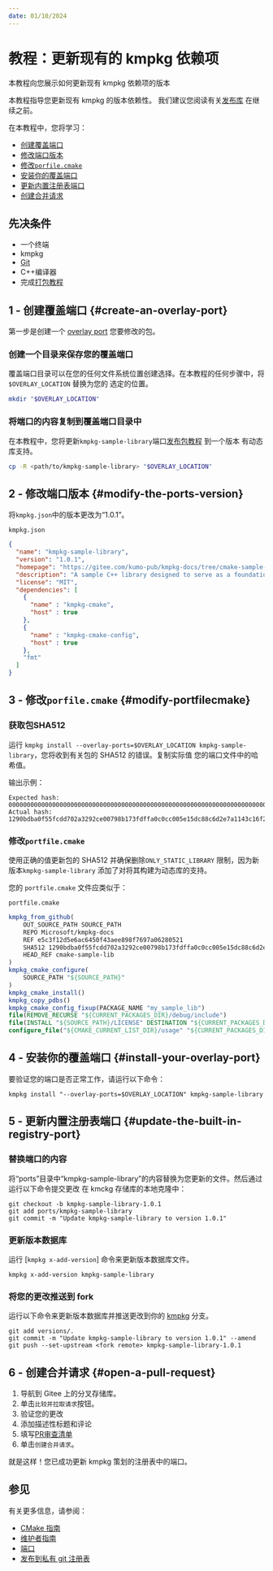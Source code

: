 ```yaml
---
date: 01/10/2024
---
```


# 教程：更新现有的 kmpkg 依赖项

本教程向您展示如何更新现有 kmpkg 依赖项的版本

本教程指导您更新现有 kmpkg 的版本依赖性。  我们建议您阅读有关[发布库](../get_started/get-started-adding-to-registry.mdx) 在继续之前。

在本教程中，您将学习：

* [创建覆盖端口](#create-an-overlay-port)
* [修改端口版本](#modify-the-ports-version)
* [修改`porfile.cmake`](#modify-portfilecmake)
* [安装你的覆盖端口](#install-your-overlay-port)
* [更新内置注册表端口](#update-the-built-in-registry-port)
* [创建合并请求](#open-a-pull-request)

## 先决条件

* 一个终端
* kmpkg
* [Git](<https://git-scm.com/downloads>)
* C++编译器
* 完成[打包教程](../get_started/get-started-packaging.mdx)

## 1 - 创建覆盖端口 {#create-an-overlay-port}

第一步是创建一个 [overlay port](../concepts/overlay-ports.mdx)
您要修改的包。

### 创建一个目录来保存您的覆盖端口

覆盖端口目录可以在您的任何文件系统位置创建选择。在本教程的任何步骤中，将 `$OVERLAY_LOCATION` 替换为您的
选定的位置。

```bash
mkdir "$OVERLAY_LOCATION"
```


### 将端口的内容复制到覆盖端口目录中

在本教程中，您将更新`kmpkg-sample-library`端口[发布包教程](../get_started/get-started-adding-to-registry.mdx) 到一个版本
有动态库支持。

```bash
cp -R <path/to/kmpkg-sample-library> "$OVERLAY_LOCATION"
```

## 2 - 修改端口版本 {#modify-the-ports-version}

将`kmpkg.json`中的版本更改为“1.0.1”。

`kmpkg.json`

```json
{
  "name": "kmpkg-sample-library",
  "version": "1.0.1",
  "homepage": "https://gitee.com/kumo-pub/kmpkg-docs/tree/cmake-sample-lib",
  "description": "A sample C++ library designed to serve as a foundational example for a tutorial on packaging libraries with kmpkg.",
  "license": "MIT",
  "dependencies": [
    {
      "name" : "kmpkg-cmake",
      "host" : true
    },
    {
      "name" : "kmpkg-cmake-config",
      "host" : true
    },
    "fmt"
  ]
}
```

## 3 - 修改`porfile.cmake` {#modify-portfilecmake}

### 获取包SHA512

运行 `kmpkg install --overlay-ports=$OVERLAY_LOCATION kmpkg-sample-library`，您将收到有关包的 SHA512 的错误。复制实际值
您的端口文件中的哈希值。

输出示例：

```Console
Expected hash: 00000000000000000000000000000000000000000000000000000000000000000000000000000000000000000000000000000000000000000000000000000000
Actual hash: 1290bdba0f55fcdd702a3292ce00798b173fdffa0c0cc005e15dc88c6d2e7a1143c16f29fde0647b8bddd01a7c97299cc845f7dff22811a3326cf7c69f5957f3
```

### 修改`portfile.cmake`

使用正确的值更新包的 SHA512 并确保删除`ONLY_STATIC_LIBRARY` 限制，因为新版本`kmpkg-sample-library` 添加了对将其构建为动态库的支持。

您的 `portfile.cmake` 文件应类似于：

`portfile.cmake`

```cmake
kmpkg_from_github(
    OUT_SOURCE_PATH SOURCE_PATH
    REPO Microsoft/kmpkg-docs
    REF e5c3f12d5e6ac6450f43aee898f7697a06280521
    SHA512 1290bdba0f55fcdd702a3292ce00798b173fdffa0c0cc005e15dc88c6d2e7a1143c16f29fde0647b8bddd01a7c97299cc845f7dff22811a3326cf7c69f5957f3
    HEAD_REF cmake-sample-lib
)
kmpkg_cmake_configure(
    SOURCE_PATH "${SOURCE_PATH}"
)
kmpkg_cmake_install()
kmpkg_copy_pdbs()
kmpkg_cmake_config_fixup(PACKAGE_NAME "my_sample_lib")
file(REMOVE_RECURSE "${CURRENT_PACKAGES_DIR}/debug/include")
file(INSTALL "${SOURCE_PATH}/LICENSE" DESTINATION "${CURRENT_PACKAGES_DIR}/share/${PORT}" RENAME copyright)
configure_file("${CMAKE_CURRENT_LIST_DIR}/usage" "${CURRENT_PACKAGES_DIR}/share/${PORT}/usage" COPYONLY)
```

## 4 - 安装你的覆盖端口 {#install-your-overlay-port}

要验证您的端口是否正常工作，请运行以下命令：

`kmpkg install "--overlay-ports=$OVERLAY_LOCATION" kmpkg-sample-library`

## 5 - 更新内置注册表端口 {#update-the-built-in-registry-port}

### 替换端口的内容

将“ports”目录中“kmpkg-sample-library”的内容替换为您更新的文件。然后通过运行以下命令提交更改
在 kmckg 存储库的本地克隆中：

```Console
git checkout -b kmpkg-sample-library-1.0.1
git add ports/kmpkg-sample-library
git commit -m "Update kmpkg-sample-library to version 1.0.1"
```

### 更新版本数据库

运行 [`kmpkg x-add-version`] 命令来更新版本数据库文件。

```Console
kmpkg x-add-version kmpkg-sample-library
```

### 将您的更改推送到 fork

运行以下命令来更新版本数据库并推送更改到你的 [kmpkg](https://gitee.com/kumo-pub/kmpkg) 分支。

```Console
git add versions/.
git commit -m "Update kmpkg-sample-library to version 1.0.1" --amend
git push --set-upstream <fork remote> kmpkg-sample-library-1.0.1
```

## 6 - 创建合并请求 {#open-a-pull-request}

1. 导航到 Gitee 上的分叉存储库。
2. 单击`比较并拉取请求`按钮。
3. 验证您的更改
4. 添加描述性标题和评论
5. 填写[PR审查清单](../contributing/pr-review-checklist.mdx)
6. 单击`创建合并请求`。

就是这样！您已成功更新 kmpkg 策划的注册表中的端口。

## 参见

有关更多信息，请参阅：

* [CMake 指南](../contributing/cmake-guidelines.md)
* [维护者指南](../contributing/maintainer-guide.mdx)
* [端口](../concepts/ports.mdx)
* [发布到私有 git 注册表](publish-to-a-git-registry.mdx)
